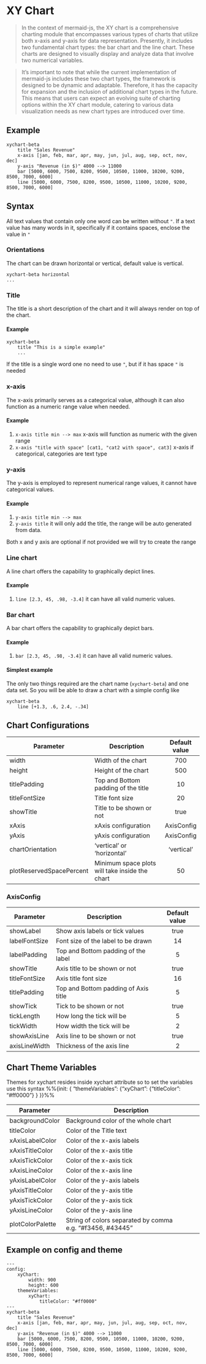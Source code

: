 # XY Chart

> In the context of mermaid-js, the XY chart is a comprehensive charting module that encompasses various types of charts that utilize both x-axis and y-axis for data representation. Presently, it includes two fundamental chart types: the bar chart and the line chart. These charts are designed to visually display and analyze data that involve two numerical variables.

> It's important to note that while the current implementation of mermaid-js includes these two chart types, the framework is designed to be dynamic and adaptable. Therefore, it has the capacity for expansion and the inclusion of additional chart types in the future. This means that users can expect an evolving suite of charting options within the XY chart module, catering to various data visualization needs as new chart types are introduced over time.

## Example

```mermaid
xychart-beta
    title "Sales Revenue"
    x-axis [jan, feb, mar, apr, may, jun, jul, aug, sep, oct, nov, dec]
    y-axis "Revenue (in $)" 4000 --> 11000
    bar [5000, 6000, 7500, 8200, 9500, 10500, 11000, 10200, 9200, 8500, 7000, 6000]
    line [5000, 6000, 7500, 8200, 9500, 10500, 11000, 10200, 9200, 8500, 7000, 6000]
```

## Syntax

:::{.callout-note}
All text values that contain only one word can be written without `"`. If a text value has many words in it, specifically if it contains spaces, enclose the value in `"`
:::

### Orientations

The chart can be drawn horizontal or vertical, default value is vertical.

```
xychart-beta horizontal
...
```

### Title

The title is a short description of the chart and it will always render on top of the chart.

#### Example

```
xychart-beta
    title "This is a simple example"
    ...
```

:::{.callout-note}
If the title is a single word one no need to use `"`, but if it has space `"` is needed
:::

### x-axis

The x-axis primarily serves as a categorical value, although it can also function as a numeric range value when needed.

#### Example

1. `x-axis title min --> max` x-axis will function as numeric with the given range
2. `x-axis "title with space" [cat1, "cat2 with space", cat3]` x-axis if categorical, categories are text type

### y-axis

The y-axis is employed to represent numerical range values, it cannot have categorical values.

#### Example

1. `y-axis title min --> max`
2. `y-axis title` it will only add the title, the range will be auto generated from data.

:::{.callout-note}
Both x and y axis are optional if not provided we will try to create the range
:::

### Line chart

A line chart offers the capability to graphically depict lines.

#### Example

1. `line [2.3, 45, .98, -3.4]` it can have all valid numeric values.

### Bar chart

A bar chart offers the capability to graphically depict bars.

#### Example

1. `bar [2.3, 45, .98, -3.4]` it can have all valid numeric values.

#### Simplest example

The only two things required are the chart name (`xychart-beta`) and one data set. So you will be able to draw a chart with a simple config like

```
xychart-beta
    line [+1.3, .6, 2.4, -.34]
```

## Chart Configurations

| Parameter                | Description                                    | Default value |
| ------------------------ | ---------------------------------------------- | :-----------: |
| width                    | Width of the chart                             |      700      |
| height                   | Height of the chart                            |      500      |
| titlePadding             | Top and Bottom padding of the title            |      10       |
| titleFontSize            | Title font size                                |      20       |
| showTitle                | Title to be shown or not                       |     true      |
| xAxis                    | xAxis configuration                            |  AxisConfig   |
| yAxis                    | yAxis configuration                            |  AxisConfig   |
| chartOrientation         | 'vertical' or 'horizontal'                     |  'vertical'   |
| plotReservedSpacePercent | Minimum space plots will take inside the chart |      50       |

### AxisConfig

| Parameter     | Description                          | Default value |
| ------------- | ------------------------------------ | :-----------: |
| showLabel     | Show axis labels or tick values      |     true      |
| labelFontSize | Font size of the label to be drawn   |      14       |
| labelPadding  | Top and Bottom padding of the label  |       5       |
| showTitle     | Axis title to be shown or not        |     true      |
| titleFontSize | Axis title font size                 |      16       |
| titlePadding  | Top and Bottom padding of Axis title |       5       |
| showTick      | Tick to be shown or not              |     true      |
| tickLength    | How long the tick will be            |       5       |
| tickWidth     | How width the tick will be           |       2       |
| showAxisLine  | Axis line to be shown or not         |     true      |
| axisLineWidth | Thickness of the axis line           |       2       |

## Chart Theme Variables

:::{.callout-note}
Themes for xychart resides inside xychart attribute so to set the variables use this syntax
%%{init: { "themeVariables": {"xyChart": {"titleColor": "#ff0000"} } }}%%
:::

| Parameter        | Description                                               |
| ---------------- | --------------------------------------------------------- |
| backgroundColor  | Background color of the whole chart                       |
| titleColor       | Color of the Title text                                   |
| xAxisLabelColor  | Color of the x-axis labels                                |
| xAxisTitleColor  | Color of the x-axis title                                 |
| xAxisTickColor   | Color of the x-axis tick                                  |
| xAxisLineColor   | Color of the x-axis line                                  |
| yAxisLabelColor  | Color of the y-axis labels                                |
| yAxisTitleColor  | Color of the y-axis title                                 |
| yAxisTickColor   | Color of the y-axis tick                                  |
| yAxisLineColor   | Color of the y-axis line                                  |
| plotColorPalette | String of colors separated by comma e.g. "#f3456, #43445" |

## Example on config and theme

```mermaid
---
config:
    xyChart:
        width: 900
        height: 600
    themeVariables:
        xyChart:
            titleColor: "#ff0000"
---
xychart-beta
    title "Sales Revenue"
    x-axis [jan, feb, mar, apr, may, jun, jul, aug, sep, oct, nov, dec]
    y-axis "Revenue (in $)" 4000 --> 11000
    bar [5000, 6000, 7500, 8200, 9500, 10500, 11000, 10200, 9200, 8500, 7000, 6000]
    line [5000, 6000, 7500, 8200, 9500, 10500, 11000, 10200, 9200, 8500, 7000, 6000]
```
